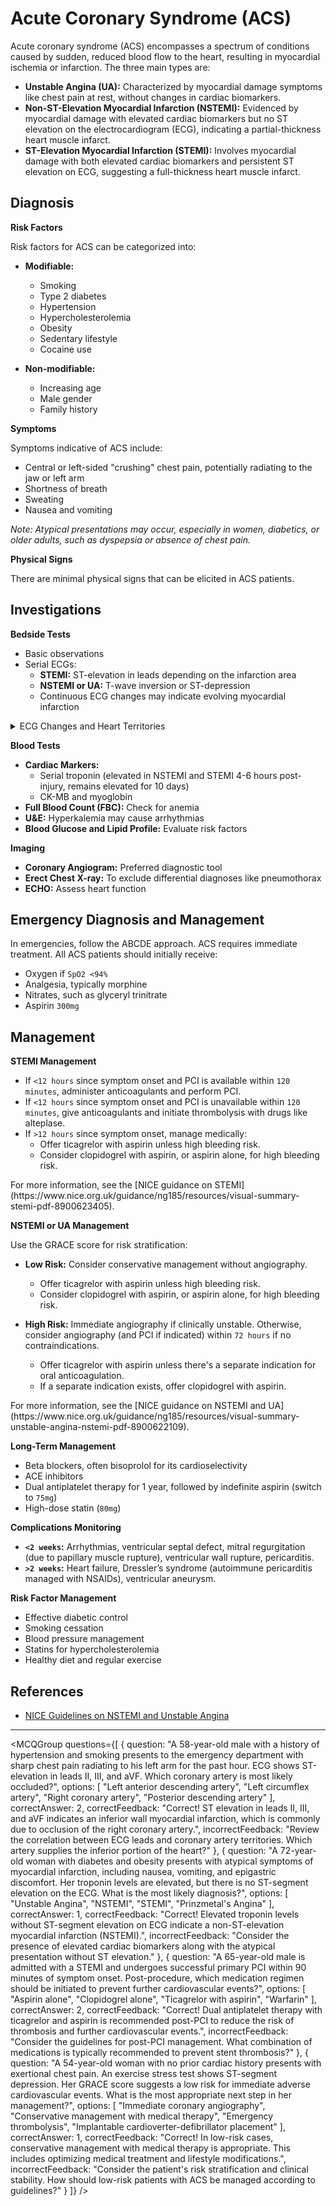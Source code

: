 
# Acute Coronary Syndrome (ACS)

Acute coronary syndrome (ACS) encompasses a spectrum of conditions caused by sudden, reduced blood flow to the heart, resulting in myocardial ischemia or infarction. The three main types are:

- **Unstable Angina (UA):** Characterized by myocardial damage symptoms like chest pain at rest, without changes in cardiac biomarkers.
- **Non-ST-Elevation Myocardial Infarction (NSTEMI):** Evidenced by myocardial damage with elevated cardiac biomarkers but no ST elevation on the electrocardiogram (ECG), indicating a partial-thickness heart muscle infarct.
- **ST-Elevation Myocardial Infarction (STEMI):** Involves myocardial damage with both elevated cardiac biomarkers and persistent ST elevation on ECG, suggesting a full-thickness heart muscle infarct.

## Diagnosis

**Risk Factors**

Risk factors for ACS can be categorized into:

- **Modifiable:**
  - Smoking
  - Type 2 diabetes
  - Hypertension
  - Hypercholesterolemia
  - Obesity
  - Sedentary lifestyle
  - Cocaine use

- **Non-modifiable:**
  - Increasing age
  - Male gender
  - Family history

**Symptoms**

Symptoms indicative of ACS include:

- Central or left-sided "crushing" chest pain, potentially radiating to the jaw or left arm
- Shortness of breath
- Sweating
- Nausea and vomiting

*Note: Atypical presentations may occur, especially in women, diabetics, or older adults, such as dyspepsia or absence of chest pain.*

**Physical Signs**

There are minimal physical signs that can be elicited in ACS patients.

## Investigations

**Bedside Tests**

- Basic observations
- Serial ECGs:
  - **STEMI:** ST-elevation in leads depending on the infarction area
  - **NSTEMI or UA:** T-wave inversion or ST-depression
  - Continuous ECG changes may indicate evolving myocardial infarction

<details>
<summary>ECG Changes and Heart Territories</summary>

| Heart Territory | Coronary Artery | Leads Showing Ischemic Changes |
|-----------------|-----------------|-------------------------------|
| Lateral         | Left circumflex artery | I, aVL, V5, V6 |
| Anteroseptal    | Left anterior descending artery | V1 – V4 |
| Inferior        | Posterior descending artery (right coronary in 80% or left circumflex in 20%) | II, III, aVF |
| Posterior       | Posterior descending artery (right coronary in 80% or left circumflex in 20%) | Prominent R waves, flat ST depression, and T wave inversion in V1-V4 |

</details>

**Blood Tests**

- **Cardiac Markers:**
  - Serial troponin (elevated in NSTEMI and STEMI 4-6 hours post-injury, remains elevated for 10 days)
  - CK-MB and myoglobin
- **Full Blood Count (FBC):** Check for anemia
- **U&E:** Hyperkalemia may cause arrhythmias
- **Blood Glucose and Lipid Profile:** Evaluate risk factors

**Imaging**

- **Coronary Angiogram:** Preferred diagnostic tool
- **Erect Chest X-ray:** To exclude differential diagnoses like pneumothorax
- **ECHO:** Assess heart function

## Emergency Diagnosis and Management

In emergencies, follow the ABCDE approach. ACS requires immediate treatment. All ACS patients should initially receive:

- Oxygen if `SpO2 <94%`
- Analgesia, typically morphine
- Nitrates, such as glyceryl trinitrate
- Aspirin `300mg`

## Management

**STEMI Management**

- If `<12 hours` since symptom onset and PCI is available within `120 minutes`, administer anticoagulants and perform PCI.
- If `<12 hours` since symptom onset and PCI is unavailable within `120 minutes`, give anticoagulants and initiate thrombolysis with drugs like alteplase.
- If `>12 hours` since symptom onset, manage medically:
  - Offer ticagrelor with aspirin unless high bleeding risk.
  - Consider clopidogrel with aspirin, or aspirin alone, for high bleeding risk.

<Callout emoji="ℹ️">
For more information, see the [NICE guidance on STEMI](https://www.nice.org.uk/guidance/ng185/resources/visual-summary-stemi-pdf-8900623405).
</Callout>

**NSTEMI or UA Management**

Use the GRACE score for risk stratification:

- **Low Risk:** Consider conservative management without angiography.
  - Offer ticagrelor with aspirin unless high bleeding risk.
  - Consider clopidogrel with aspirin, or aspirin alone, for high bleeding risk.

- **High Risk:** Immediate angiography if clinically unstable. Otherwise, consider angiography (and PCI if indicated) within `72 hours` if no contraindications.
  - Offer ticagrelor with aspirin unless there's a separate indication for oral anticoagulation.
  - If a separate indication exists, offer clopidogrel with aspirin.

<Callout emoji="ℹ️">
For more information, see the [NICE guidance on NSTEMI and UA](https://www.nice.org.uk/guidance/ng185/resources/visual-summary-unstable-angina-nstemi-pdf-8900622109).
</Callout>

**Long-Term Management**

- Beta blockers, often bisoprolol for its cardioselectivity
- ACE inhibitors
- Dual antiplatelet therapy for 1 year, followed by indefinite aspirin (switch to `75mg`)
- High-dose statin (`80mg`)

**Complications Monitoring**

- **`<2 weeks`:** Arrhythmias, ventricular septal defect, mitral regurgitation (due to papillary muscle rupture), ventricular wall rupture, pericarditis.
- **`>2 weeks`:** Heart failure, Dressler’s syndrome (autoimmune pericarditis managed with NSAIDs), ventricular aneurysm.

**Risk Factor Management**

- Effective diabetic control
- Smoking cessation
- Blood pressure management
- Statins for hypercholesterolemia
- Healthy diet and regular exercise

## References

- [NICE Guidelines on NSTEMI and Unstable Angina](https://www.nice.org.uk/guidance/ng185/chapter/Recommendations#nstemi-and-unstable-angina-early-management)

---

<MCQGroup questions={[
  {
    question: "A 58-year-old male with a history of hypertension and smoking presents to the emergency department with sharp chest pain radiating to his left arm for the past hour. ECG shows ST-elevation in leads II, III, and aVF. Which coronary artery is most likely occluded?",
    options: [
      "Left anterior descending artery",
      "Left circumflex artery",
      "Right coronary artery",
      "Posterior descending artery"
    ],
    correctAnswer: 2,
    correctFeedback: "Correct! ST elevation in leads II, III, and aVF indicates an inferior wall myocardial infarction, which is commonly due to occlusion of the right coronary artery.",
    incorrectFeedback: "Review the correlation between ECG leads and coronary artery territories. Which artery supplies the inferior portion of the heart?"
  },
  {
    question: "A 72-year-old woman with diabetes and obesity presents with atypical symptoms of myocardial infarction, including nausea, vomiting, and epigastric discomfort. Her troponin levels are elevated, but there is no ST-segment elevation on the ECG. What is the most likely diagnosis?",
    options: [
      "Unstable Angina",
      "NSTEMI",
      "STEMI",
      "Prinzmetal's Angina"
    ],
    correctAnswer: 1,
    correctFeedback: "Correct! Elevated troponin levels without ST-segment elevation on ECG indicate a non-ST-elevation myocardial infarction (NSTEMI).",
    incorrectFeedback: "Consider the presence of elevated cardiac biomarkers along with the atypical presentation without ST elevation."
  },
  {
    question: "A 65-year-old male is admitted with a STEMI and undergoes successful primary PCI within 90 minutes of symptom onset. Post-procedure, which medication regimen should be initiated to prevent further cardiovascular events?",
    options: [
      "Aspirin alone",
      "Clopidogrel alone",
      "Ticagrelor with aspirin",
      "Warfarin"
    ],
    correctAnswer: 2,
    correctFeedback: "Correct! Dual antiplatelet therapy with ticagrelor and aspirin is recommended post-PCI to reduce the risk of thrombosis and further cardiovascular events.",
    incorrectFeedback: "Consider the guidelines for post-PCI management. What combination of medications is typically recommended to prevent stent thrombosis?"
  },
  {
    question: "A 54-year-old woman with no prior cardiac history presents with exertional chest pain. An exercise stress test shows ST-segment depression. Her GRACE score suggests a low risk for immediate adverse cardiovascular events. What is the most appropriate next step in her management?",
    options: [
      "Immediate coronary angiography",
      "Conservative management with medical therapy",
      "Emergency thrombolysis",
      "Implantable cardioverter-defibrillator placement"
    ],
    correctAnswer: 1,
    correctFeedback: "Correct! In low-risk cases, conservative management with medical therapy is appropriate. This includes optimizing medical treatment and lifestyle modifications.",
    incorrectFeedback: "Consider the patient's risk stratification and clinical stability. How should low-risk patients with ACS be managed according to guidelines?"
  }
]} />